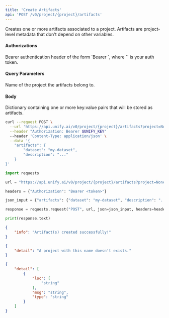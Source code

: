 ```yaml
---
title: 'Create Artifacts'
api: 'POST /v0/project/{project}/artifacts'
---
```

Creates one or more artifacts associated to a project. Artifacts are
project-level metadata that don't depend on other variables.

#### Authorizations

<ParamField header="Authorization" type="string" required="true">
  Bearer authentication header of the form `Bearer <token>`, where `<token>` is your auth token.
</ParamField>

#### Query Parameters

<ParamField query="project" type="string" required="true">
Name of the project the artifacts belong to.
</ParamField>

#### Body

<ParamField body="artifacts" type="object" required="true">
Dictionary containing one or more key:value pairs that will be stored as artifacts.
</ParamField>

<RequestExample>

```bash cURL
curl --request POST \
  --url 'https://api.unify.ai/v0/project/{project}/artifacts?project=None' \
  --header "Authorization: Bearer $UNIFY_KEY"
  --header 'Content-Type: application/json' \
  --data '{
    "artifacts": {
        "dataset": "my-dataset",
        "description": "..."
    }
}'
```

```python Python
import requests

url = "https://api.unify.ai/v0/project/{project}/artifacts?project=None"

headers = {"Authorization": "Bearer <token>"}

json_input = {"artifacts": {"dataset": "my-dataset", "description": "..."}}

response = requests.request("POST", url, json=json_input, headers=headers)

print(response.text)
```

</RequestExample>
<ResponseExample>

```json 200
{
    "info": "Artifact(s) created successfully!"
}
```

```json 404
{
    "detail": "A project with this name doesn't exists."
}
```

```json 422
{
    "detail": [
        {
            "loc": [
                "string"
            ],
            "msg": "string",
            "type": "string"
        }
    ]
}
```

</ResponseExample>
